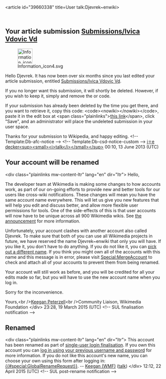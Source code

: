 <article id="39660338" title=User talk:Djevrek~enwiki>
	<talkpage id="39660338" title="User talk:Djevrek~enwiki">

==Your article submission [[Wikipedia talk:Articles for creation/Submissions/Ivica Vdovic Vd|Submissions/Ivica Vdovic Vd]]==
[[File:Information icon4.svg|48px|left|alt=|link=]]

Hello Djevrek. It has now been over six months since you last edited your article submission, entitled [[Wikipedia talk:Articles for creation/Submissions/Ivica Vdovic Vd|Submissions/Ivica Vdovic Vd]]. 

If you no longer want this submission, it will shortly be deleted. However, if you wish to keep it, simply {{edit|Wikipedia talk:Articles for creation/Submissions/Ivica Vdovic Vd|edit the submission}} and remove the {{tlc|db-afc}} or {{tlc|db-g13}} code.

If your submission has already been deleted by the time you get there, and you want to retrieve it, copy this code: &lt;code&gt;&lt;nowiki&gt;{{subst:Refund/G13|&lt;/nowiki&gt;Wikipedia talk:Articles for creation/Submissions/Ivica Vdovic Vd&lt;nowiki&gt;}}&lt;/nowiki&gt;&lt;/code&gt;, paste it in the edit box at &lt;span class=&quot;plainlinks&quot;&gt;[http://en.wikipedia.org/w/index.php?title=Wikipedia:Requests_for_undeletion&amp;action=edit&amp;section=new this link]&lt;/span&gt;, click &quot;Save&quot;, and an administrator will place the undeleted submission in your user space.

Thanks for your submission to Wikipedia, and happy editing. &lt;!-- Template:Db-afc-notice --&gt; &lt;!-- Template:Db-csd-notice-custom --&gt; [[User:Joe Decker|j⚛e decker]][[User talk:Joe Decker|&lt;sup&gt;&lt;small&gt;&lt;i&gt;talk&lt;/i&gt;&lt;/small&gt;&lt;/sup&gt;]] 00:10, 13 June 2013 (UTC)

== Your account will be renamed ==

&lt;div class=&quot;plainlinks mw-content-ltr&quot; lang=&quot;en&quot; dir=&quot;ltr&quot;&gt;
Hello,

The developer team at Wikimedia is making some changes to how accounts work, as part of our on-going efforts to provide new and better tools for our users like cross-wiki notifications. These changes will mean you have the same account name everywhere. This will let us give you new features that will help you edit and discuss better, and allow more flexible user permissions for tools. One of the side-effects of this is that user accounts will now have to be unique across all 900 Wikimedia wikis. See [[m:Special:MyLanguage/Single User Login finalisation announcement|the announcement]] for more information.

Unfortunately, your account clashes with another account also called Djevrek. To make sure that both of you can use all Wikimedia projects in future, we have reserved the name Djevrek~enwiki that only you will have. If you like it, you don't have to do anything. If you do not like it, you can [[Special:GlobalRenameRequest|pick out a different name]]. If you think you might own all of the accounts with this name and this message is in error, please visit [[Special:MergeAccount]] to check and attach all of your accounts to prevent them from being renamed.

Your account will still work as before, and you will be credited for all your edits made so far, but you will have to use the new account name when you log in.

Sorry for the inconvenience.

Yours,&lt;br /&gt;[[m:User:Keegan (WMF)|Keegan Peterzell]]&lt;br /&gt;Community Liaison, Wikimedia Foundation
&lt;/div&gt; 23:28, 19 March 2015 (UTC)
&lt;!-- SUL finalisation notification --&gt;

== Renamed ==

&lt;div class=&quot;plainlinks mw-content-ltr&quot; lang=&quot;en&quot; dir=&quot;ltr”&gt;
This account has been renamed as part of [[m:Special:MyLanguage/Single User Login finalisation announcement|single-user login finalisation]]. If you own this account you can [[{{#special:userlogin}}|log in using your previous username and password]] for more information. If you do not like this account's new name, you can choose your own using this form after logging in: [[{{#special:GlobalRenameRequest}}]]. -- [[m:User:Keegan (WMF)|Keegan (WMF)]] ([[m:User talk:Keegan (WMF)|talk]])
&lt;/div&gt; 12:12, 22 April 2015 (UTC)
&lt;!-- SUL post-rename notification --&gt;
	</talkpage>
</article>
